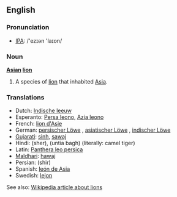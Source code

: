 ==English==

===Pronunciation===
*[[w:IPA|IPA]]: /'ezɪən 'laɪon/

===Noun===
'''[[Asian]] [[lion]]'''

#A species of [[lion]] that inhabited [[Asia]].

===Translations===
*Dutch: [[Indische leeuw]] {{m}}
*Esperanto: [[Persa leono]], [[Azia leono]]
*French: [[lion d'Asie]] {{m}}
*German: [[persischer Löwe]] {{m}}, [[asiatischer Löwe]] {{m}}, [[indischer Löwe]] {{m}}
*[[Gujarati]]: [[sinh]], [[sawaj]] 
*Hindi: (sher), (untia bagh) (literally: camel tiger)
*Latin: [[Panthera leo persica]]
*[[Maldhari]]: [[hawaj]]
*Persian: {{FAchar|[[شیر]]}} (shir)
*Spanish: [[león de Asia]] {{m}}
*Swedish: [[lejon]]

See also: [[w:Lion|Wikipedia article about lions]]